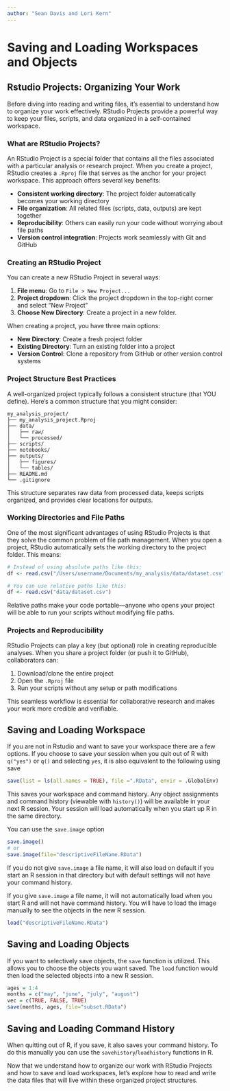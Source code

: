 ```yaml
---
author: "Sean Davis and Lori Kern"
---
```

# Saving and Loading Workspaces and Objects

## Rstudio Projects: Organizing Your Work

Before diving into reading and writing files, it's essential to understand how to organize your work effectively. RStudio Projects provide a powerful way to keep your files, scripts, and data organized in a self-contained workspace.

### What are RStudio Projects?

An RStudio Project is a special folder that contains all the files associated with a particular analysis or research project. When you create a project, RStudio creates a `.Rproj` file that serves as the anchor for your project workspace. This approach offers several key benefits:

- **Consistent working directory**: The project folder automatically becomes your working directory
- **File organization**: All related files (scripts, data, outputs) are kept together
- **Reproducibility**: Others can easily run your code without worrying about file paths
- **Version control integration**: Projects work seamlessly with Git and GitHub

### Creating an RStudio Project

You can create a new RStudio Project in several ways:

1. **File menu**: Go to `File > New Project...`
2. **Project dropdown**: Click the project dropdown in the top-right corner and select "New Project"
3. **Choose New Directory**: Create a project in a new folder.

When creating a project, you have three main options:

- **New Directory**: Create a fresh project folder
- **Existing Directory**: Turn an existing folder into a project
- **Version Control**: Clone a repository from GitHub or other version control systems

### Project Structure Best Practices

A well-organized project typically follows a consistent structure (that YOU define). Here's a common structure that you might consider:

```
my_analysis_project/
├── my_analysis_project.Rproj
├── data/
│   ├── raw/
│   └── processed/
├── scripts/
├── notebooks/
├── outputs/
│   ├── figures/
│   └── tables/
├── README.md
└── .gitignore
```

This structure separates raw data from processed data, keeps scripts organized, and provides clear locations for outputs.

### Working Directories and File Paths

One of the most significant advantages of using RStudio Projects is that they solve the common problem of file path management. When you open a project, RStudio automatically sets the working directory to the project folder. This means:

```r
# Instead of using absolute paths like this:
df <- read.csv("/Users/username/Documents/my_analysis/data/dataset.csv")

# You can use relative paths like this:
df <- read.csv("data/dataset.csv")
```

Relative paths make your code portable—anyone who opens your project will be able to run your scripts without modifying file paths.

### Projects and Reproducibility

RStudio Projects can play a key (but optional) role in creating reproducible analyses. When you share a project folder (or push it to GitHub), collaborators can:

1. Download/clone the entire project
2. Open the `.Rproj` file
3. Run your scripts without any setup or path modifications

This seamless workflow is essential for collaborative research and makes your work more credible and verifiable.


## Saving and Loading Workspace

If you are not in Rstudio and want to save your workspace there are a few
options. If you choose to save your session when you quit out of R
with `q("yes")` or `q()` and selecting `yes`, it is also equivalent to the
following using save

```r
save(list = ls(all.names = TRUE), file =".RData", envir = .GlobalEnv)
```
This saves your workspace and command history. Any object assignments and
command history (viewable with `history()`) will be available in your next R
session. Your session will load automatically when you start up R in the same
directory. 

You can use the `save.image` option

```r
save.image()
# or
save.image(file="descriptiveFileName.RData")
```

If you do not give `save.image` a file name, it will also load on default if you
start an R session in that directory but with default settings will not have
your command history. 

If you give `save.image` a file name, it will not automatically load when you
start R and will not have command history. You will have to load the image
manually to see the objects in the new R session.

```r
load("descriptiveFileName.RData")
```

## Saving and Loading Objects

If you want to selectively save objects, the `save` function is utilized. This
allows you to choose the objects you want saved. The `load` function would then
load the selected objects into a new R session.

```r
ages = 1:4
months = c("may", "june", "july", "august")
vec = c(TRUE, FALSE, TRUE)
save(months, ages, file="subset.RData")
```

## Saving and Loading Command History

When quitting out of R, if you save, it also saves your command history. To do
this manually you can use the `savehistory`/`loadhistory` functions in R.


Now that we understand how to organize our work with RStudio Projects and how to
save and load workspaces, let's explore how to read and write the data files that will live within these organized project structures.
